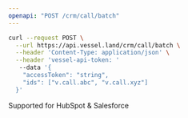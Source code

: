 ```yaml
---
openapi: "POST /crm/call/batch"
---
```


<RequestExample>

```bash Request
curl --request POST \
  --url https://api.vessel.land/crm/call/batch \
  --header 'Content-Type: application/json' \
  --header 'vessel-api-token: '
   --data '{
    "accessToken": "string",
    "ids": ["v.call.abc", "v.call.xyz"]
  }'
```

</RequestExample>

Supported for HubSpot & Salesforce
